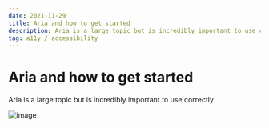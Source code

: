 ```yaml
---
date: 2021-11-29
title: Aria and how to get started
description: Aria is a large topic but is incredibly important to use correctly.
tag: a11y / accessibility
---
```


# Aria and how to get started

Aria is a large topic but is incredibly important to use correctly

![image](../../images/carl_pic.jpg)

<StaticImage
      src="../../images/carl_pic.jpg"
      alt=""
      height={300}
      width={300}
    />